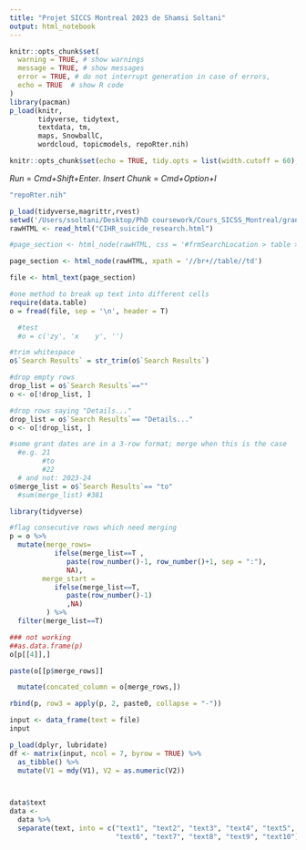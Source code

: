 ```yaml
---
title: "Projet SICCS Montreal 2023 de Shamsi Soltani"
output: html_notebook
---
```

```r
knitr::opts_chunk$set(
  warning = TRUE, # show warnings
  message = TRUE, # show messages
  error = TRUE, # do not interrupt generation in case of errors,
  echo = TRUE  # show R code
)
library(pacman)
p_load(knitr, 
       tidyverse, tidytext, 
       textdata, tm, 
       maps, SnowballC, 
       wordcloud, topicmodels, repoRter.nih)

knitr::opts_chunk$set(echo = TRUE, tidy.opts = list(width.cutoff = 60), tidy = TRUE)
```

*Run* = *Cmd+Shift+Enter*. 
*Insert Chunk* = *Cmd+Option+I*

```r

"repoRter.nih"

```

```r
p_load(tidyverse,magrittr,rvest)
setwd('/Users/ssoltani/Desktop/PhD coursework/Cours_SICSS_Montreal/grant funding project')
rawHTML <- read_html("CIHR_suicide_research.html")

#page_section <- html_node(rawHTML, css = '#frmSearchLocation > table > tbody > tr:nth-child(5) td')

page_section <- html_node(rawHTML, xpath = '//br+//table//td')

file <- html_text(page_section)

#one method to break up text into different cells
require(data.table)
o = fread(file, sep = '\n', header = T)

  #test 
  #o = c('zy', 'x    y', '')

#trim whitespace
o$`Search Results` = str_trim(o$`Search Results`)

#drop empty rows
drop_list = o$`Search Results`==""
o <- o[!drop_list, ]

#drop rows saying "Details..."
drop_list = o$`Search Results`== "Details..."
o <- o[!drop_list, ]

#some grant dates are in a 3-row format; merge when this is the case
  #e.g. 21
        #to
        #22
  # and not: 2023-24
o$merge_list = o$`Search Results`== "to"
  #sum(merge_list) #381
```

```r
library(tidyverse)

#flag consecutive rows which need merging
p = o %>% 
  mutate(merge_rows=
           ifelse(merge_list==T ,
              paste(row_number()-1, row_number()+1, sep = ":"),
              NA),
        merge_start =
           ifelse(merge_list==T,
              paste(row_number()-1)
              ,NA)
         ) %>% 
  filter(merge_list==T)

### not working
##as.data.frame(p)
o[p[[4]],]

paste(o[[p$merge_rows]]

  mutate(concated_column = o[merge_rows,])

rbind(p, row3 = apply(p, 2, paste0, collapse = "-"))
```



```r

input <- data_frame(text = file)
input

p_load(dplyr, lubridate)
df <- matrix(input, ncol = 7, byrow = TRUE) %>% 
  as_tibble() %>% 
  mutate(V1 = mdy(V1), V2 = as.numeric(V2))



data$text
data <-
  data %>% 
  separate(text, into = c("text1", "text2", "text3", "text4", "text5", 
                          "text6", "text7", "text8", "text9", "text10"), sep = "Back to text")
```




